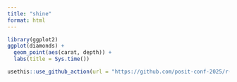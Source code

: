 ```yaml
---
title: "shine"
format: html
---
```


```r
library(ggplot2)
ggplot(diamonds) +
  geom_point(aes(carat, depth)) +
  labs(title = Sys.time())

```

```r
usethis::use_github_action(url = "https://github.com/posit-conf-2025/r-production/blob/main/1-render-qmd.yaml", save_as = "render.yml")
```

